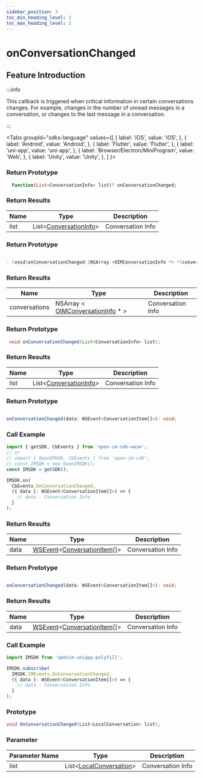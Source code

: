 ```yaml
---
sidebar_position: 3
toc_min_heading_level: 2
toc_max_heading_level: 2
---
```


# onConversationChanged

## Feature Introduction

:::info

This callback is triggered when critical information in certain conversations changes. For example, changes in the number of unread messages in a conversation, or changes to the last message in a conversation.

:::

<Tabs
groupId="sdks-language"
values={[
{ label: 'iOS', value: 'iOS', },
{ label: 'Android', value: 'Android', },
{ label: 'Flutter', value: 'Flutter', },
{ label: 'uni-app', value: 'uni-app', },
{ label: 'Browser/Electron/MiniProgram', value: 'Web', },
{ label: 'Unity', value: 'Unity', },
]
}>

<TabItem value="Flutter">

### Return Prototype

```dart showLineNumbers
  Function(List<ConversationInfo> list)? onConversationChanged;
```

### Return Results

| Name | Type                                                                        | Description       |
| ---- | --------------------------------------------------------------------------- | ----------------- |
| list | List<[ConversationInfo](/class/conversation/conversationInfo.mdx)> | Conversation Info |

</TabItem>

<TabItem value="iOS">

### Return Prototype

```swift showLineNumbers

- (void)onConversationChanged:(NSArray <OIMConversationInfo *> *)conversations;

```

### Return Results

| Name          | Type                                                                                    | Description       |
| ------------- | --------------------------------------------------------------------------------------- | ----------------- |
| conversations | NSArray < [OIMConversationInfo](/class/conversation/conversationInfo.mdx) \* > | Conversation Info |

</TabItem>

<TabItem value="Android">

### Return Prototype

```java showLineNumbers
 void onConversationChanged(List<ConversationInfo> list);
```

### Return Results

| Name | Type                                                                        | Description       |
| ---- | --------------------------------------------------------------------------- | ----------------- |
| list | List<[ConversationInfo](/class/conversation/conversationInfo.mdx)> | Conversation Info |

</TabItem>


<TabItem value="Web">

### Return Prototype

```ts showLineNumbers

onConversationChanged(data: WSEvent<ConversationItem[]>): void;

```

### Call Example

```js showLineNumbers
import { getSDK, CbEvents } from 'open-im-sdk-wasm';
// or
// import { OpenIMSDK, CbEvents } from 'open-im-sdk';
// const IMSDK = new OpenIMSDK();
const IMSDK = getSDK();

IMSDK.on(
  CbEvents.OnConversationChanged,
  ({ data }: WSEvent<ConversationItem[]>) => {
    // data - Conversation Info
  }
);
```

### Return Results

| Name | Type                                                                                                             | Description       |
| ---- | ---------------------------------------------------------------------------------------------------------------- | ----------------- |
| data | [WSEvent](/class/response.mdx)<[ConversationItem](/class/conversation/conversationInfo.mdx)[]> | Conversation Info |

</TabItem>

<TabItem value="uni-app">

### Return Prototype

```ts showLineNumbers

onConversationChanged(data: WSEvent<ConversationItem[]>): void;

```

### Return Results

| Name | Type                                                                                                             | Description       |
| ---- | ---------------------------------------------------------------------------------------------------------------- | ----------------- |
| data | [WSEvent](/class/response.mdx)<[ConversationItem](/class/conversation/conversationInfo.mdx)[]> | Conversation Info |

### Call Example

```js showLineNumbers
import IMSDK from 'openim-uniapp-polyfill';

IMSDK.subscribe(
  IMSDK.IMEvents.OnConversationChanged,
  ({ data }: WSEvent<ConversationItem[]>) => {
    // data - Conversation Info
  }
);
```

</TabItem>

<TabItem value="Unity">

### Prototype

```C# showLineNumbers
void OnConversationChanged(List<LocalConversation> list);
```

### Parameter

| Parameter Name  | Type                                                                        | Description     |
| ---- | --------------------------------------------------------------------------- | -------- |
| list | List<[LocalConversation](/class/conversation/conversationInfo.mdx)> |  Conversation Info |

</TabItem>

</Tabs>
